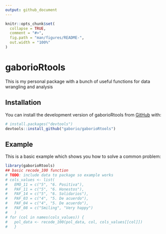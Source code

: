```yaml
---
output: github_document
---
```


<!-- README.md is generated from README.Rmd. Please edit that file -->

```r
knitr::opts_chunk$set(
  collapse = TRUE,
  comment = "#>",
  fig.path = "man/figures/README-",
  out.width = "100%"
)
```

# gaborioRtools

<!-- badges: start -->
<!-- badges: end -->

This is my personal package with a bunch of useful functions for data wrangling and analysis

## Installation

You can install the development version of gaborioRtools from [GitHub](https://github.com/) with:

``` r
# install.packages("devtools")
devtools::install_github("gaborio/gaborioRtools")
```

## Example

This is a basic example which shows you how to solve a common problem:

```r
library(gaborioRtools)
## basic recode_100 function
# TODO: include data to package so example works
# cols_values <- list(
#   EMO_11 = c("5", "6. Positiva"),
#   PAF_11 = c("5", "6. Honestos"),
#   PAF_14 = c("5", "6. Solidarios"),
#   PAF_03 = c("4", "5. De acuerdo"),
#   PAF_04 = c("4", "5. De acuerdo"),
#   PAF_08 = c("Smiling", "Very happy")
#   )
# for (col in names(cols_values)) {
#   pol_data <- recode_100(pol_data, col, cols_values[[col]])
#   }
```
